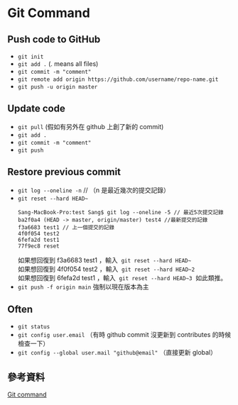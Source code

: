 # Git Command

## Push code to GitHub

- `git init`
- `git add .` (. means all files)
- `git commit -m "comment"`
- `git remote add origin https://github.com/username/repo-name.git`
- `git push -u origin master`

## Update code

- `git pull` (假如有另外在 github 上創了新的 commit)
- `git add .`
- `git commit -m "comment"`
- `git push`

## Restore previous commit

- `git log --oneline -n` // （n 是最近幾次的提交記錄）
- `git reset --hard HEAD~`
  ```
  Sang-MacBook-Pro:test Sang$ git log --oneline -5 // 最近5次提交記錄
  ba2f0a4 (HEAD -> master, origin/master) test4 //最新提交的記錄
  f3a6683 test1 // 上一個提交的記錄
  4f0f054 test2
  6fefa2d test1
  77f9ec8 reset
  ```
  如果想回復到 f3a6683 test1 ，輸入  `git reset --hard HEAD~`\
  如果想回復到 4f0f054 test2 ，輸入  `git reset --hard HEAD~2`\
  如果想回復到 6fefa2d test1 ，輸入  `git reset --hard HEAD~3`  如此類推。
- `git push -f origin main` 強制以現在版本為主

## Often

- `git status`
- `git config user.email` （有時 github commit 沒更新到 contributes 的時候檢查一下）
- `git config --global user.mail "github@email"` （直接更新 global）


## 參考資料
[Git command](https://qiita.com/kozzy/items/b42ba59a8bac190a16ab)